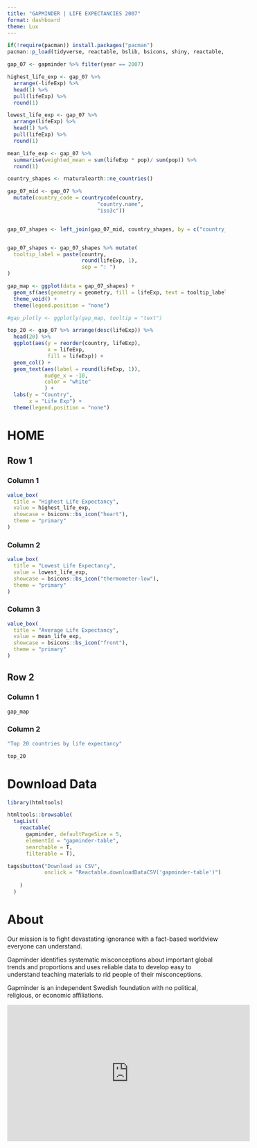```yaml
---
title: "GAPMINDER | LIFE EXPECTANCIES 2007"
format: dashboard
theme: Lux
---
```


```r
if(!require(pacman)) install.packages("pacman")
pacman::p_load(tidyverse, reactable, bslib, bsicons, shiny, reactable, gapminder, rnaturalearth, plotly, countrycode, htmltools)

```

```r

gap_07 <- gapminder %>% filter(year == 2007)

highest_life_exp <- gap_07 %>% 
  arrange(-lifeExp) %>% 
  head(1) %>% 
  pull(lifeExp) %>% 
  round(1)

lowest_life_exp <- gap_07 %>% 
  arrange(lifeExp) %>% 
  head(1) %>% 
  pull(lifeExp) %>% 
  round(1)

mean_life_exp <- gap_07 %>% 
  summarise(weighted_mean = sum(lifeExp * pop)/ sum(pop)) %>% 
  round(1)

```

```r

country_shapes <- rnaturalearth::ne_countries()

gap_07_mid <- gap_07 %>% 
  mutate(country_code = countrycode(country,
                             "country.name",
                             "iso3c"))


gap_07_shapes <- left_join(gap_07_mid, country_shapes, by = c("country_code" = "adm0_a3"))


gap_07_shapes <- gap_07_shapes %>% mutate(
  tooltip_label = paste(country, 
                        round(lifeExp, 1),
                        sep = ": ")
)

gap_map <- ggplot(data = gap_07_shapes) + 
  geom_sf(aes(geometry = geometry, fill = lifeExp, text = tooltip_label)) +
  theme_void() +
  theme(legend.position = "none")

#gap_plotly <- ggplotly(gap_map, tooltip = "text")

```


```r

top_20 <- gap_07 %>% arrange(desc(lifeExp)) %>% 
  head(20) %>% 
  ggplot(aes(y = reorder(country, lifeExp), 
             x = lifeExp,
             fill = lifeExp)) +
  geom_col() +
  geom_text(aes(label = round(lifeExp, 1)),
            nudge_x = -10,
            color = "white"
            ) +
  labs(y = "Country", 
       x = "Life Exp") +
  theme(legend.position = "none")
```


# HOME

## Row 1 {height=20%}

### Column 1
```r
value_box(
  title = "Highest Life Expectancy",
  value = highest_life_exp,
  showcase = bsicons::bs_icon("heart"),
  theme = "primary"
)
```

### Column 2

```r
value_box(
  title = "Lowest Life Expectancy",
  value = lowest_life_exp,
  showcase = bsicons::bs_icon("thermometer-low"),
  theme = "primary"
)
```

### Column 3

```r
value_box(
  title = "Average Life Expectancy",
  value = mean_life_exp,
  showcase = bsicons::bs_icon("front"),
  theme = "primary"
)
```

## Row 2 {height=80%}

### Column 1 {width=70%}
```r

gap_map

```

### Column 2
```r
"Top 20 countries by life expectancy"

top_20

```


# Download Data

```r

library(htmltools)

htmltools::browsable(
  tagList(
    reactable(
      gapminder, defaultPageSize = 5,
      elementId = "gapminder-table",
      searchable = T,
      filterable = T),

tags$button("Download as CSV",
            onclick = "Reactable.downloadDataCSV('gapminder-table')")
      
    )
  )


```


# About

Our mission is to fight devastating ignorance with a fact-based worldview everyone can understand.

Gapminder identifies systematic misconceptions about important global trends and proportions and uses reliable data to develop easy to understand teaching materials to rid people of their misconceptions.

Gapminder is an independent Swedish foundation with no political, religious, or economic affiliations.

<iframe width="560" height="315" src="https://www.youtube.com/embed/v7WUpgPZzpI?si=a-KiwskbFBQmNCX6" title="YouTube video player" frameborder="0" allow="accelerometer; autoplay; clipboard-write; encrypted-media; gyroscope; picture-in-picture; web-share" referrerpolicy="strict-origin-when-cross-origin" allowfullscreen></iframe>


